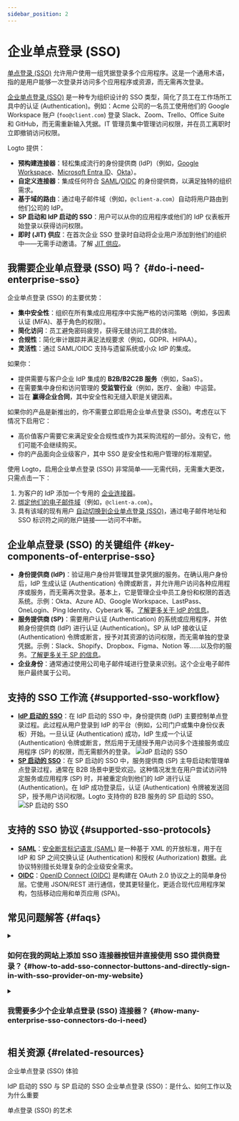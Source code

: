 ```yaml
---
sidebar_position: 2
---
```


# 企业单点登录 (SSO)

[单点登录 (SSO)](https://auth.wiki/single-sign-on) 允许用户使用一组凭据登录多个应用程序。这是一个通用术语，指的是用户能够一次登录并访问多个应用程序或资源，而无需再次登录。

[企业单点登录 (SSO)](https://auth-wiki.logto.io/enterprise-sso) 是一种专为组织设计的 SSO 类型，简化了员工在工作场所工具中的认证 (Authentication)。例如：Acme 公司的一名员工使用他们的 Google Workspace 账户 (`foo@client.com`) 登录 Slack、Zoom、Trello、Office Suite 和 GitHub，而无需重新输入凭据。IT 管理员集中管理访问权限，并在员工离职时立即撤销访问权限。

Logto 提供：

- **预构建连接器**：轻松集成流行的身份提供商 (IdP)（例如，[Google Workspace](/integrations/google-workspace)、[Microsoft Entra ID](/integrations/entra-id-saml)、[Okta](/integrations/okta)）。
- **自定义连接器**：集成任何符合 [SAML](/integrations/saml-sso)/[OIDC](/integrations/oidc-sso) 的身份提供商，以满足独特的组织需求。
- **基于域的路由**：通过电子邮件域（例如，`@client-a.com`）自动将用户路由到他们公司的 IdP。
- **SP 启动和 IdP 启动的 SSO**：用户可以从你的应用程序或他们的 IdP 仪表板开始登录以获得访问权限。
- **即时 (JIT) 供应**：在首次企业 SSO 登录时自动将企业用户添加到他们的组织中——无需手动邀请。了解 [JIT 供应](/organizations/just-in-time-provisioning#enterprise-sso-provisioning)。

## 我需要企业单点登录 (SSO) 吗？ \{#do-i-need-enterprise-sso}

企业单点登录 (SSO) 的主要优势：

- **集中安全性**：组织在所有集成应用程序中实施严格的访问策略（例如，多因素认证 (MFA)、基于角色的权限）。
- **简化访问**：员工避免密码疲劳，获得无缝访问工具的体验。
- **合规性**：简化审计跟踪并满足法规要求（例如，GDPR、HIPAA）。
- **灵活性**：通过 SAML/OIDC 支持与遗留系统或小众 IdP 的集成。

如果你：

- 提供需要与客户企业 IdP 集成的 **B2B/B2C2B 服务**（例如，SaaS）。
- 在需要集中身份和访问管理的 **受监管行业**（例如，医疗、金融）中运营。
- 旨在 **赢得企业合同**，其中安全性和无缝入职是关键因素。

如果你的产品是新推出的，你不需要立即启用企业单点登录 (SSO)。考虑在以下情况下启用它：

- 高价值客户需要它来满足安全合规性或作为其采购流程的一部分。没有它，他们可能不会继续购买。
- 你的产品面向企业级客户，其中 SSO 是安全性和用户管理的标准期望。

使用 Logto，启用企业单点登录 (SSO) 非常简单——无需代码，无需重大更改，只需点击一下：

1. 为客户的 IdP 添加一个专用的 [企业连接器](/connectors/enterprise-connectors)。
2. [绑定他们的电子邮件域](/end-user-flows/enterprise-sso/sp-initiated-sso#set-up-sp-initiated-sso)（例如，`@client-a.com`）。
3. 具有该域的现有用户 [自动切换到企业单点登录 (SSO)](/end-user-flows/enterprise-sso/enterprise-sso-identity#enterprise-sso-account-linking)，通过电子邮件地址和 SSO 标识符之间的账户链接——访问不中断。

## 企业单点登录 (SSO) 的关键组件 \{#key-components-of-enterprise-sso}

- **身份提供商 (IdP)**：验证用户身份并管理其登录凭据的服务。在确认用户身份后，IdP 生成认证 (Authentication) 令牌或断言，并允许用户访问各种应用程序或服务，而无需再次登录。基本上，它是管理企业中员工身份和权限的首选系统。示例：Okta、Azure AD、Google Workspace、LastPass、OneLogin、Ping Identity、Cyberark 等。[了解更多关于 IdP 的信息](https://auth.wiki/identity-provider)。
- **服务提供商 (SP)**：需要用户认证 (Authentication) 的系统或应用程序，并依赖身份提供商 (IdP) 进行认证 (Authentication)。SP 从 IdP 接收认证 (Authentication) 令牌或断言，授予对其资源的访问权限，而无需单独的登录凭据。示例：Slack、Shopify、Dropbox、Figma、Notion 等……以及你的服务。[了解更多关于 SP 的信息](https://auth.wiki/service-provider)。
- **企业身份**：通常通过使用公司电子邮件域进行登录来识别。这个企业电子邮件账户最终属于公司。

## 支持的 SSO 工作流 \{#supported-sso-workflow}

- [**IdP 启动的 SSO**](/end-user-flows/enterprise-sso/idp-initiated-sso)：在 IdP 启动的 SSO 中，身份提供商 (IdP) 主要控制单点登录过程。此过程从用户登录到 IdP 的平台（例如，公司门户或集中身份仪表板）开始。一旦认证 (Authentication) 成功，IdP 生成一个认证 (Authentication) 令牌或断言，然后用于无缝授予用户访问多个连接服务或应用程序 (SP) 的权限，而无需额外的登录。
  <img src="/img/assets/idp-initiated-sso.png" alt="IdP 启动的 SSO" />
- [**SP 启动的 SSO**](/end-user-flows/enterprise-sso/sp-initiated-sso)：在 SP 启动的 SSO 中，服务提供商 (SP) 主导启动和管理单点登录过程，通常在 B2B 场景中更受欢迎。这种情况发生在用户尝试访问特定服务或应用程序 (SP) 时，并被重定向到他们的 IdP 进行认证 (Authentication)。在 IdP 成功登录后，认证 (Authentication) 令牌被发送回 SP，授予用户访问权限。Logto 支持你的 B2B 服务的 SP 启动的 SSO。
  <img src="/img/assets/sp-initiated-sso.png" alt="SP 启动的 SSO" />

## 支持的 SSO 协议 \{#supported-sso-protocols}

- [**SAML**](/integrations/saml-sso)：[安全断言标记语言 (SAML)](https://auth.wiki/saml) 是一种基于 XML 的开放标准，用于在 IdP 和 SP 之间交换认证 (Authentication) 和授权 (Authorization) 数据。此协议特别擅长处理复杂的企业级安全需求。
- [**OIDC**](/integrations/oidc-sso)：[OpenID Connect (OIDC)](https://auth.wiki/openid-connect) 是构建在 OAuth 2.0 协议之上的简单身份层。它使用 JSON/REST 进行通信，使其更轻量化，更适合现代应用程序架构，包括移动应用和单页应用 (SPA)。

## 常见问题解答 \{#faqs}

<details>
  <summary>

### 如何在我的网站上添加 SSO 连接器按钮并直接使用 SSO 提供商登录？ \{#how-to-add-sso-connector-buttons-and-directly-sign-in-with-sso-provider-on-my-website}

</summary>

Logto 允许你在网站上添加社交登录按钮，并直接启动 SSO 登录过程，而无需显示默认的登录表单。查看我们的 [直接登录](/end-user-flows/authentication-parameters/direct-sign-in/) 指南以获取详细说明。

</details>

<details>
  <summary>

### 我需要多少个企业单点登录 (SSO) 连接器？ \{#how-many-enterprise-sso-connectors-do-i-need}

</summary>

每个客户需要一个独特的连接器，以确保隔离的配置、员工管理和权限控制。例如：

- **客户 A (Okta)：** 使用 Okta 的“企业连接器 A”用于 `@client-a.com`。
- **客户 B (Okta)：** 另一个使用 Okta 的“企业连接器 B”用于 `@client-b.com`。
- **客户 C (Azure AD)：** 使用 Microsoft Azure AD 的“企业连接器 C”用于 `@client-c.com`。

如果你需要多客户访问而无需每个客户的设置，考虑使用 [社交连接器](/connectors/social-connectors)（例如，Google、Facebook），因为它们不需要特定客户的 IdP 配置。

</details>

## 相关资源 \{#related-resources}

<Url href="https://www.youtube.com/watch?v=-mD8Sfab7sI&t=12s"> 企业单点登录 (SSO) 体验</Url>

<Url href="https://blog.logto.io/idp-vs-sp-initiated-sso">
  IdP 启动的 SSO 与 SP 启动的 SSO
</Url>

<Url href="https://blog.logto.io/enterprise-sso">
  企业单点登录 (SSO)：是什么、如何工作以及为什么重要
</Url>

<Url href="https://blog.logto.io/single-sign-on">单点登录 (SSO) 的艺术</Url>